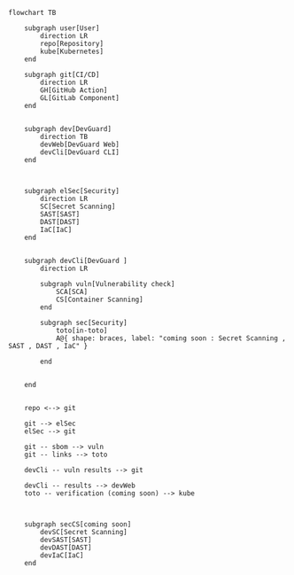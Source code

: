 

```mermaid
flowchart TB 

    subgraph user[User]
        direction LR
        repo[Repository]
        kube[Kubernetes]
    end

    subgraph git[CI/CD]
        direction LR
        GH[GitHub Action]
        GL[GitLab Component]
    end


    subgraph dev[DevGuard]
        direction TB
        devWeb[DevGuard Web] 
        devCli[DevGuard CLI]      
    end



    subgraph elSec[Security]
        direction LR
        SC[Secret Scanning]
        SAST[SAST]
        DAST[DAST]
        IaC[IaC]   
    end


    subgraph devCli[DevGuard ]
        direction LR

        subgraph vuln[Vulnerability check]
            SCA[SCA]
            CS[Container Scanning]
        end    

        subgraph sec[Security]
            toto[in-toto]  
            A@{ shape: braces, label: "coming soon : Secret Scanning , SAST , DAST , IaC" }
       
        end


    end


    repo <--> git

    git --> elSec
    elSec --> git

    git -- sbom --> vuln
    git -- links --> toto

    devCli -- vuln results --> git

    devCli -- results --> devWeb
    toto -- verification (coming soon) --> kube



```





        subgraph secCS[coming soon]
            devSC[Secret Scanning]
            devSAST[SAST]
            devDAST[DAST]
            devIaC[IaC]   
        end
         